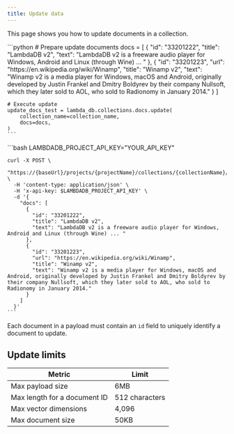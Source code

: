 ```yaml
---
title: Update data
---
```


This page shows you how to update documents in a collection.

<Tabs>
  <Tab title="Python">
    ```python
    # Prepare update documents
    docs = [
        {
          "id": "33201222",
          "title": "LambdaDB v2",
          "text": "LambdaDB v2 is a freeware audio player for Windows, Android and Linux (through Wine) ... "
        },
        {
          "id": "33201223",
          "url": "https://en.wikipedia.org/wiki/Winamp",
          "title": "Winamp v2",
          "text": "Winamp v2 is a media player for Windows, macOS and Android, originally developed by Justin Frankel and Dmitry Boldyrev by their company Nullsoft, which they later sold to AOL, who sold to Radionomy in January 2014."
        }
    ]

    # Execute update
    update_docs_test = lambda_db.collections.docs.update(
        collection_name=collection_name,
        docs=docs,
    )
    ```
  </Tab>
  
  <Tab title="cURL">
    ```bash
    LAMBDADB_PROJECT_API_KEY="YOUR_API_KEY"

    curl -X POST \
      "https://{baseUrl}/projects/{projectName}/collections/{collectionName}/docs/update" \
      -H 'content-type: application/json' \
      -H 'x-api-key: $LAMBDADB_PROJECT_API_KEY' \
      -d '{
        "docs": [
          {
            "id": "33201222",
            "title": "LambdaDB v2",
            "text": "LambdaDB v2 is a freeware audio player for Windows, Android and Linux (through Wine) ... "
          },
          {
            "id": "33201223",
            "url": "https://en.wikipedia.org/wiki/Winamp",
            "title": "Winamp v2",
            "text": "Winamp v2 is a media player for Windows, macOS and Android, originally developed by Justin Frankel and Dmitry Boldyrev by their company Nullsoft, which they later sold to AOL, who sold to Radionomy in January 2014."
          }
        ]
      }'
    ```
  </Tab>
</Tabs>

Each document in a payload must contain an `id` field to uniquely identify a document to update.

## Update limits

| Metric                       | Limit           |
| ---------------------------- | --------------- |
| Max payload size             | 6MB             |
| Max length for a document ID | 512 characters  |
| Max vector dimensions        | 4,096           |
| Max document size            | 50KB            |